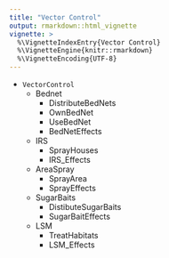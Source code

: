 ```yaml
---
title: "Vector Control"
output: rmarkdown::html_vignette
vignette: >
  %\VignetteIndexEntry{Vector Control}
  %\VignetteEngine{knitr::rmarkdown}
  %\VignetteEncoding{UTF-8}
---
```



+ `VectorControl`
    - Bednet 
        - DistributeBedNets
        - OwnBedNet
        - UseBedNet
        - BedNetEffects
    - IRS
        - SprayHouses
        - IRS_Effects
    - AreaSpray
        - SprayArea
        - SprayEffects
    - SugarBaits
        - DistibuteSugarBaits
        - SugarBaitEffects
    - LSM 
        - TreatHabitats
        - LSM_Effects
